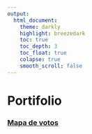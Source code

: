 ```yaml
---
output: 
  html_document:
    theme: darkly
    highlight: breezedark
    toc: true
    toc_depth: 3
    toc_float: true
    colapse: true
    smooth_scroll: false
---
```


# **Portifolio**{.tabset .tabset-fade .tabset-pills}

### [Mapa de votos](mapa-de-votos-legislativo.html){.tabset}


